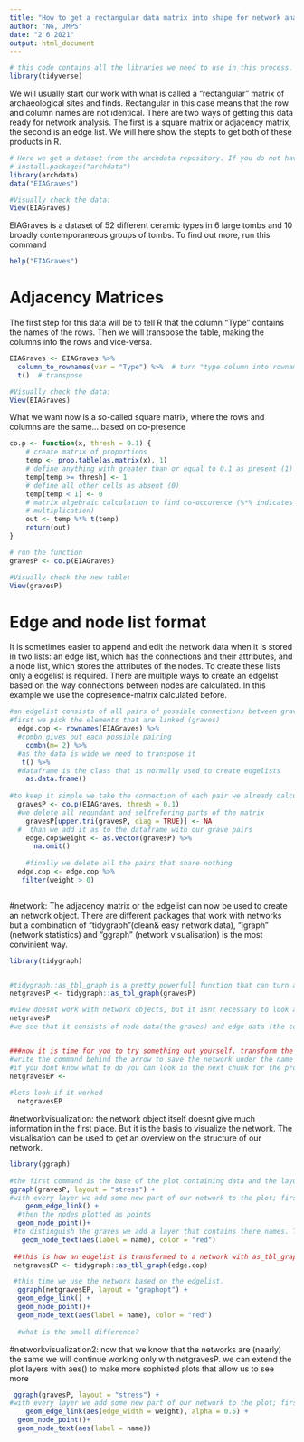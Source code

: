 ```yaml
---
title: "How to get a rectangular data matrix into shape for network analysis"
author: "NG, JMPS"
date: "2 6 2021"
output: html_document
---
```

```r
# this code contains all the libraries we need to use in this process. If they are not present, use install.packages("pacakge x") to get them.
library(tidyverse)
```

We will usually start our work with what is called a "rectangular" matrix of archaeological sites and finds. Rectangular in this case means that the row and column names are not identical. There are two ways of getting this data ready for network analysis. The first is a square matrix or adjacency matrix, the second is an edge list. We will here show the stepts to get both of these products in R.

```r
# Here we get a dataset from the archdata repository. If you do not have this on your R installation yet, run:
# install.packages("archdata")
library(archdata) 
data("EIAGraves")

#Visually check the data:
View(EIAGraves)
```

EIAGraves is a dataset of 52 different ceramic types in 6 large tombs and 10 broadly contemporaneous groups of tombs. To find out more, run this command
```r
help("EIAGraves")
```

# Adjacency Matrices

The first step for this data will be to tell R that the column "Type" contains the names of the rows. Then we will transpose the table, making the columns into the rows and vice-versa.
```r
EIAGraves <- EIAGraves %>% 
  column_to_rownames(var = "Type") %>%  # turn "type column into rownames
  t()  # transpose

#Visually check the data:
View(EIAGraves)
```

What we want now is a so-called square matrix, where the rows and columns are the same...
based on co-presence


```r
co.p <- function(x, thresh = 0.1) {
    # create matrix of proportions
    temp <- prop.table(as.matrix(x), 1)
    # define anything with greater than or equal to 0.1 as present (1)
    temp[temp >= thresh] <- 1
    # define all other cells as absent (0)
    temp[temp < 1] <- 0
    # matrix algebraic calculation to find co-occurence (%*% indicates matrix
    # multiplication)
    out <- temp %*% t(temp)
    return(out)
}

# run the function
gravesP <- co.p(EIAGraves)

#Visually check the new table:
View(gravesP)
```


# Edge and node list format
It is sometimes easier to append and edit the network data when it is stored in two lists: an edge list, which has the connections and their attributes, and a node list, which stores the attributes of the nodes.
To create these lists only a edgelist is required. There are multiple ways to create an edgelist based on the way connections between nodes are calculated. In this example we use the copresence-matrix calculated before. 
```r

#an edgelist consists of all pairs of possible connections between graves 
#first we pick the elements that are linked (graves)
  edge.cop <- rownames(EIAGraves) %>%
  #combn gives out each possible pairing
    combn(m= 2) %>% 
  #as the data is wide we need to transpose it  
   t() %>% 
  #dataframe is the class that is normally used to create edgelists
    as.data.frame()
  
#to keep it simple we take the connection of each pair we already calculated with our copresence matrix
  gravesP <- co.p(EIAGraves, thresh = 0.1) 
  #we delete all redundant and selfrefering parts of the matrix
    gravesP[upper.tri(gravesP, diag = TRUE)] <- NA
  #  than we add it as to the dataframe with our grave pairs
    edge.cop$weight <- as.vector(gravesP) %>% 
      na.omit()
  
    #finally we delete all the pairs that share nothing 
  edge.cop <- edge.cop %>% 
   filter(weight > 0)
  
```


#network:
The adjacency matrix or the edgelist can now be used to create an network object. There are different packages that work with networks but a combination of "tidygraph"(clean& easy network data), "igraph" (network statistics) and "ggraph" (network visualisation) is the most convinient way. 
```r
library(tidygraph)


#tidygraph::as_tbl_graph is a pretty powerfull function that can turn adjacency matrices and edgelists into network objects
netgravesP <- tidygraph::as_tbl_graph(gravesP)

#view doesnt work with network objects, but it isnt necessary to look at things anyway. an object can also just be looked at by calling its name as if it was a function
netgravesP
#we see that it consists of node data(the graves) and edge data (the connections based on copresence of pottery)


###now it is time for you to try something out yourself. transform the edgelist into a network object by using the same function as above on edge.cop
#write the command behind the arrow to save the network under the name netgravesEP
#if you dont know what to do you can look in the next chunk for the proper way
netgravesEP <- 
  
#lets look if it worked
  netgravesEP
```

#networkvisualization:
the network object itself doesnt give much information in the first place. But it is the basis to visualize the network. The visualisation can be used to get an overview on the structure of our network. 
```r
library(ggraph)
 
#the first command is the base of the plot containing data and the layout, here the data is our network graph based on the adjacency matrix
ggraph(gravesP, layout = "stress") +
#with every layer we add some new part of our network to the plot; first the edges 
    geom_edge_link() +
  #then the nodes plotted as points
  geom_node_point()+
 #to distinguish the graves we add a layer that contains there names. The aes(label = name) uses the names in the node list; the color="red" changes the color to make it easier to read. we will later show more ways to manipulate the layers to make more information vible
   geom_node_text(aes(label = name), color = "red")
  
 ##this is how an edgelist is transformed to a network with as_tbl_graph()
 netgravesEP <- tidygraph::as_tbl_graph(edge.cop) 

 #this time we use the network based on the edgelist.
  ggraph(netgravesEP, layout = "graphopt") +
  geom_edge_link() +
  geom_node_point()+
  geom_node_text(aes(label = name), color = "red")
  
  #what is the small difference?
```

#networkvisualization2:
now that we know that the networks are (nearly) the same we will continue working only with netgravesP. we can extend the plot layers with aes() to make more sophisted plots that allow us to see more 
```r
 ggraph(gravesP, layout = "stress") +
#with every layer we add some new part of our network to the plot; first the edges;now the width of the edges is based on there weight. this way we can see which graves share more than just a single object
    geom_edge_link(aes(edge_width = weight), alpha = 0.5) +
  geom_node_point()+
  geom_node_text(aes(label = name))
```


```r

```

